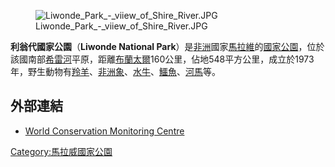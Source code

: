 {{Infobox Protected area 
| name = 利翁代國家公園
| iucn_category = II
| photo = Elephants_in_Liwonde_National_Park.JPG
| photo_caption = 
| location = {{flag|Malawi}}
| nearest_city = 
|map=Malawi
| lat_d = 14
| lat_m = 50
| lat_NS = S
| long_d = 35
| long_m = 20
| long_EW = E
| area = 548平方公里
| established = 1973年
| visitation_num = 
| visitation_year = 
| governing_body = 
}}

[[Image:Liwonde_Park_-_viiew_of_Shire_River.JPG|left]]

'''利翁代國家公園'''（'''Liwonde National Park'''）是[[非洲|非洲]]國家[[馬拉維|馬拉維]]的[[國家公園|國家公園]]，位於該國南部[[希雷河|希雷河]]平原，距離[[布蘭太爾_(馬拉維)|布蘭太爾]]160公里，佔地548平方公里，成立於1973年，野生動物有[[羚羊|羚羊]]、[[非洲象|非洲象]]、[[水牛|水牛]]、[[鱷魚|鱷魚]]、[[河馬|河馬]]等。

==外部連結==
* [https://web.archive.org/web/20060617145755/http://www.biologie.uni-hamburg.de/b-online/afrika/wcmc/liwonde.htm World Conservation Monitoring Centre]
{{DEFAULTSORT:Liwonde}}
[[Category:馬拉威國家公園|Category:馬拉威國家公園]]

{{Malawi-stub}}